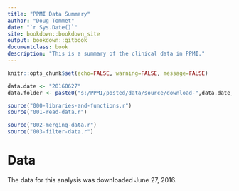 ```yaml
--- 
title: "PPMI Data Summary"
author: "Doug Tommet"
date: "`r Sys.Date()`"
site: bookdown::bookdown_site
output: bookdown::gitbook
documentclass: book
description: "This is a summary of the clinical data in PPMI."
---
```


```r
knitr::opts_chunk$set(echo=FALSE, warning=FALSE, message=FALSE)
```

```r
data.date <- "20160627"
data.folder <- paste0("s:/PPMI/posted/data/source/download-",data.date,"/")

source("000-libraries-and-functions.r")
source("001-read-data.r")

source("002-merging-data.r")
source("003-filter-data.r")

```

# Data
The data for this analysis was downloaded June 27, 2016.


